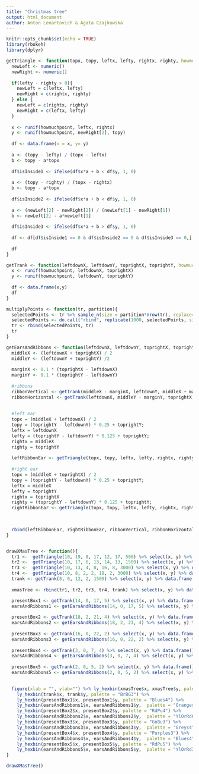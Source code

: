 ```yaml
---
title: "Christmas tree"
output: html_document
author: Anton Lenartovich & Agata Czajkowska
---
```


```r
knitr::opts_chunk$set(echo = TRUE)
library(rbokeh)
library(dplyr)
```



```r

getTriangle <- function(topx, topy, leftx, lefty, rightx, righty, howmuchpoint=10000){
  newLeft <- numeric()
  newRight <- numeric()
  
  if(lefty - righty > 0){
    newLeft = c(leftx, lefty)
    newRight = c(rightx, righty)
  } else {
    newLeft = c(rightx, righty) 
    newRight = c(leftx, lefty)
  }
 
  x <- runif(howmuchpoint, leftx, rightx)
  y <- runif(howmuchpoint, newRight[2], topy)
  
  df <- data.frame(x = x, y= y)
  
  a <- (topy - lefty) / (topx - leftx)
  b <- topy - a*topx
  
  df$isInside1 <- ifelse(df$x*a + b < df$y, 1, 0)
  
  a <- (topy - righty) / (topx - rightx)
  b <- topy - a*topx
  
  df$isInside2 <- ifelse(df$x*a + b < df$y, 1, 0)
  
  a <- (newLeft[2] - newRight[2]) / (newLeft[1] - newRight[1])
  b <- newLeft[2] - a*newLeft[1]
  
  df$isInside3 <- ifelse(df$x*a + b > df$y, 1, 0)
  
  df <- df[df$isInside1 == 0 & df$isInside2 == 0 & df$isInside3 == 0,]
  
  df
}

getTrank <- function(leftdownX, leftdownY, toprightX, toprightY, howmuchpoint=10000){
  x <- runif(howmuchpoint, leftdownX, toprightX)
  y <- runif(howmuchpoint, leftdownY, toprightY)
  
  df <- data.frame(x,y)
  df
}

multiplyPoints <- function(tr, partition){
  selectedPoints <- tr %>% sample_n(size = partition*nrow(tr), replace=FALSE) %>% data.frame()
  selectedPoints <- do.call("rbind", replicate(1000, selectedPoints, simplify = FALSE))
  tr <- rbind(selectedPoints, tr)
  tr
}

getEarsAndRibbons <- function(leftdownX, leftdownY, toprightX, toprightY, howmuchpoint=10000){
  middleX <- (leftdownX + toprightX) / 2
  middleY <- (leftdownY + toprightY) /2
  
  marginX <- 0.1 * (toprightX - leftdownX)
  marginY <- 0.1 * (toprightY - leftdownY)
  
  #ribbons
  ribbonVertical <- getTrank(middleX - marginX, leftdownY, middleX + marginX, toprightY) %>% select(x, y) %>% data.frame()
  ribbonHorizontal <- getTrank(leftdownX, middleY - marginY, toprightX, middleY + marginY) %>% select(x, y) %>% data.frame()
  
  
  #left ear
  topx = (middleX + leftdownX) / 2
  topy = (toprightY - leftdownY) * 0.25 + toprightY;
  leftx = leftdownX
  lefty = (toprightY - leftdownY) * 0.125 + toprightY;
  rightx = middleX
  righty = toprightY
  
  leftRibbonEar <- getTriangle(topx, topy, leftx, lefty, rightx, righty) %>% select(x, y) %>% data.frame()
  
  #right ear
  topx = (middleX + toprightX) / 2
  topy = (toprightY - leftdownY) * 0.25 + toprightY;
  leftx = middleX 
  lefty = toprightY
  rightx = toprightX
  righty = (toprightY - leftdownY) * 0.125 + toprightY;
  rightRibbonEar <- getTriangle(topx, topy, leftx, lefty, rightx, righty) %>% select(x, y) %>% data.frame()
  

  
  rbind(leftRibbonEar, rightRibbonEar, ribbonVertical, ribbonHorizontal)
}


drawXMasTree <- function(){
  tr1 <-  getTriangle(10, 19, 8, 17, 12, 17, 500) %>% select(x, y) %>% data.frame()
  tr2 <-  getTriangle(10, 17, 6, 13, 14, 13, 1500) %>% select(x, y) %>% data.frame()
  tr3 <-  getTriangle(10, 13, 4, 8, 16, 8, 3000) %>% select(x, y) %>% data.frame()
  tr4 <-  getTriangle(10, 8, 2, 2, 18, 2, 3000) %>% select(x, y) %>% data.frame()
  trank <- getTrank(8, 0, 12, 2, 1500) %>% select(x, y) %>% data.frame()
  
  xmasTree <- rbind(tr1, tr2, tr3, tr4, trank) %>% select(x, y) %>% data.frame()

  presentBox1 <- getTrank(14, 0, 17, 5) %>% select(x, y) %>% data.frame()
  earsAndRibbons1 <- getEarsAndRibbons(14, 0, 17, 5) %>% select(x, y) %>% data.frame()
  
  presentBox2 <- getTrank(18, 2, 21, 4) %>% select(x, y) %>% data.frame()
  earsAndRibbons2 <- getEarsAndRibbons(18, 2, 21, 4) %>% select(x, y) %>% data.frame()
  
  presentBox3 <- getTrank(16, 0, 22, 2) %>% select(x, y) %>% data.frame()
  earsAndRibbons3 <- getEarsAndRibbons(16, 0, 22, 2) %>% select(x, y) %>% data.frame()
  
  presentBox4 <- getTrank(3, 0, 7, 4) %>% select(x, y) %>% data.frame()
  earsAndRibbons4 <- getEarsAndRibbons(3, 0, 7, 4) %>% select(x, y) %>% data.frame()
  
  presentBox5 <- getTrank(2, 0, 5, 2) %>% select(x, y) %>% data.frame()
  earsAndRibbons5 <- getEarsAndRibbons(2, 0, 5, 2) %>% select(x, y) %>% data.frame()

  
  figure(xlab = "", ylab="") %>% ly_hexbin(xmasTree$x, xmasTree$y, palette="Greens8") %>%
    ly_hexbin(trank$x, trank$y, palette = "BrBG3") %>%
    ly_hexbin(presentBox1$x, presentBox1$y, palette = "Blues4") %>%
    ly_hexbin(earsAndRibbons1$x, earsAndRibbons1$y,  palette = "Oranges8") %>%
    ly_hexbin(presentBox2$x, presentBox2$y, palette = "RdPu4") %>%
    ly_hexbin(earsAndRibbons2$x, earsAndRibbons2$y,  palette = "YlOrRd6") %>%
    ly_hexbin(presentBox3$x, presentBox3$y, palette = "GnBu3") %>%
    ly_hexbin(earsAndRibbons3$x, earsAndRibbons3$y,  palette = "Greys4") %>%
    ly_hexbin(presentBox4$x, presentBox4$y, palette = "Purples3") %>%
    ly_hexbin(earsAndRibbons4$x, earsAndRibbons4$y,  palette = "Blues4") %>%
    ly_hexbin(presentBox5$x, presentBox5$y, palette = "RdPu5") %>%
    ly_hexbin(earsAndRibbons5$x, earsAndRibbons5$y,  palette = "YlOrRd3")
}

drawXMasTree()

```
